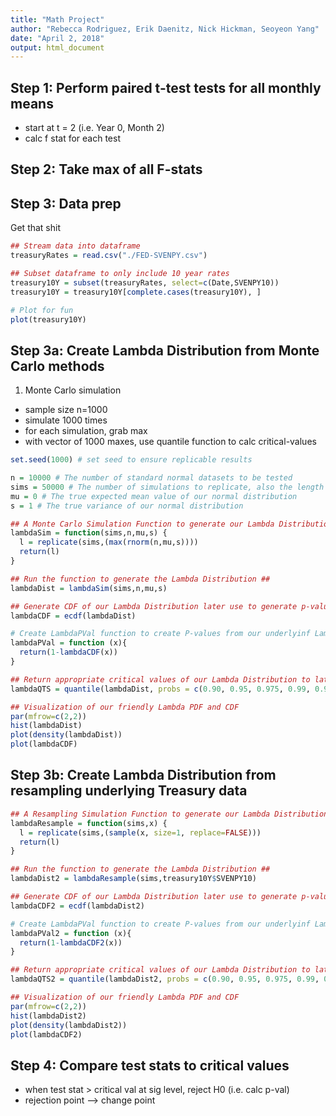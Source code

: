 ```yaml
---
title: "Math Project"
author: "Rebecca Rodriguez, Erik Daenitz, Nick Hickman, Seoyeon Yang"
date: "April 2, 2018"
output: html_document
---
```



## Step 1: Perform paired t-test tests for all monthly means
- start at t = 2 (i.e. Year 0, Month 2)
- calc f stat for each test

## Step 2: Take max of all F-stats


## Step 3: Data prep
Get that shit

```r
## Stream data into dataframe
treasuryRates = read.csv("./FED-SVENPY.csv")

## Subset dataframe to only include 10 year rates
treasury10Y = subset(treasuryRates, select=c(Date,SVENPY10))
treasury10Y = treasury10Y[complete.cases(treasury10Y), ]

# Plot for fun
plot(treasury10Y)

```

## Step 3a: Create Lambda Distribution from Monte Carlo methods
1) Monte Carlo simulation
- sample size n=1000
- simulate 1000 times
- for each simulation, grab max 
- with vector of 1000 maxes, use quantile function to calc critical-values

```r
set.seed(1000) # set seed to ensure replicable results

n = 10000 # The number of standard normal datasets to be tested
sims = 50000 # The number of simulations to replicate, also the length of discrete values in our Lambda Distribution
mu = 0 # The true expected mean value of our normal distribution
s = 1 # The true variance of our normal distribution

## A Monte Carlo Simulation Function to generate our Lambda Distribution ##
lambdaSim = function(sims,n,mu,s) {
  l = replicate(sims,(max(rnorm(n,mu,s))))
  return(l)
}

## Run the function to generate the Lambda Distribution ##
lambdaDist = lambdaSim(sims,n,mu,s)

## Generate CDF of our Lambda Distribution later use to generate p-values at various critical values
lambdaCDF = ecdf(lambdaDist)

# Create LambdaPVal function to create P-values from our underlyinf Lambda Distribution
lambdaPVal = function (x){
  return(1-lambdaCDF(x))
} 

## Return appropriate critical values of our Lambda Distribution to later test our F-Statistic against  
lambdaQTS = quantile(lambdaDist, probs = c(0.90, 0.95, 0.975, 0.99, 0.999), na.rm = FALSE, names = FALSE, type = 1)

## Visualization of our friendly Lambda PDF and CDF
par(mfrow=c(2,2))
hist(lambdaDist)
plot(density(lambdaDist))
plot(lambdaCDF)

```

## Step 3b: Create Lambda Distribution from resampling underlying Treasury data

```r

## A Resampling Simulation Function to generate our Lambda Distribution ##
lambdaResample = function(sims,x) {
  l = replicate(sims,(sample(x, size=1, replace=FALSE)))
  return(l)
}

## Run the function to generate the Lambda Distribution ##
lambdaDist2 = lambdaResample(sims,treasury10Y$SVENPY10)

## Generate CDF of our Lambda Distribution later use to generate p-values at various critical values
lambdaCDF2 = ecdf(lambdaDist2)

# Create LambdaPVal function to create P-values from our underlyinf Lambda Distribution
lambdaPVal2 = function (x){
  return(1-lambdaCDF2(x))
} 

## Return appropriate critical values of our Lambda Distribution to later test our F-Statistic against  
lambdaQTS2 = quantile(lambdaDist2, probs = c(0.90, 0.95, 0.975, 0.99, 0.999), na.rm = FALSE, names = FALSE, type = 1)

## Visualization of our friendly Lambda PDF and CDF
par(mfrow=c(2,2))
hist(lambdaDist2)
plot(density(lambdaDist2))
plot(lambdaCDF2)

```



## Step 4: Compare test stats to critical values
- when test stat > critical val at sig level, reject H0 (i.e. calc p-val)
- rejection point --> change point





```r




```

